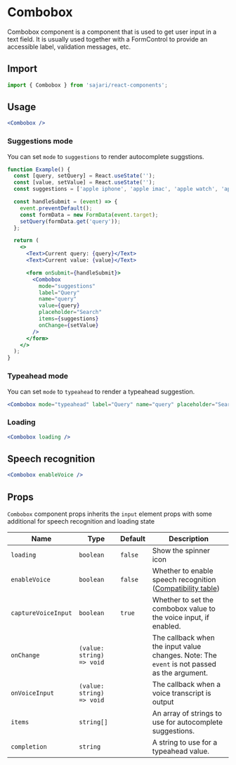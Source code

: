 
<SEO
  title="Combobox"
  description="Combobox component is a component that is used to get user input in a text field. It is usually used together with a FormControl to provide an accessible label, validation messages, etc."
/>

# Combobox

Combobox component is a component that is used to get user input in a text field. It is usually used together with a FormControl to provide an accessible label, validation messages, etc.

## Import

```js
import { Combobox } from 'sajari/react-components';
```

## Usage

```jsx
<Combobox />
```

### Suggestions mode

You can set `mode` to `suggestions` to render autocomplete suggstions.

```jsx
function Example() {
  const [query, setQuery] = React.useState('');
  const [value, setValue] = React.useState('');
  const suggestions = ['apple iphone', 'apple imac', 'apple watch', 'apple mac pro', 'apple macbook pro'];

  const handleSubmit = (event) => {
    event.preventDefault();
    const formData = new FormData(event.target);
    setQuery(formData.get('query'));
  };

  return (
    <>
      <Text>Current query: {query}</Text>
      <Text>Current value: {value}</Text>

      <form onSubmit={handleSubmit}>
        <Combobox
          mode="suggestions"
          label="Query"
          name="query"
          value={query}
          placeholder="Search"
          items={suggestions}
          onChange={setValue}
        />
      </form>
    </>
  );
}
```

### Typeahead mode

You can set `mode` to `typeahead` to render a typeahead suggestion.

```jsx
<Combobox mode="typeahead" label="Query" name="query" placeholder="Search" completion="apple iphone" />
```

### Loading

```jsx
<Combobox loading />
```

## Speech recognition

```jsx
<Combobox enableVoice />
```

## Props

`Combobox` component props inherits the `input` element props with some additional for speech recognition and loading state

| Name                | Type                      | Default | Description                                                                                                                      |
| ------------------- | ------------------------- | ------- | -------------------------------------------------------------------------------------------------------------------------------- |
| `loading`           | `boolean`                 | `false` | Show the spinner icon                                                                                                            |
| `enableVoice`       | `boolean`                 | `false` | Whether to enable speech recognition ([Compatibility table](https://developer.mozilla.org/en-US/docs/Web/API/SpeechRecognition)) |
| `captureVoiceInput` | `boolean`                 | `true`  | Whether to set the combobox value to the voice input, if enabled.                                                                |
| `onChange`          | `(value: string) => void` |         | The callback when the input value changes. Note: The `event` is not passed as the argument.                                      |
| `onVoiceInput`      | `(value: string) => void` |         | The callback when a voice transcript is output                                                                                   |
| `items`             | `string[]`                |         | An array of strings to use for autocomplete suggestions.                                                                         |
| `completion`        | `string`                  |         | A string to use for a typeahead value.                                                                                           |

